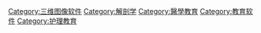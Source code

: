 [[Category:三维图像软件|Category:三维图像软件]]
[[Category:解剖学|Category:解剖学]]
[[Category:醫學教育|Category:醫學教育]]
[[Category:教育软件|Category:教育软件]]
[[Category:护理教育|Category:护理教育]]